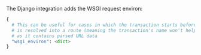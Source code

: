 <PlatformContent includePath="performance/default-sampling-context-platform" />

The Django integration adds the WSGI request environ:

```python
{
  # This can be useful for cases in which the transaction starts before the URL
  # is resolved into a route (meaning the transaction's name won't help much),
  # as it contains parsed URL data
  "wsgi_environ": <dict>
}
```
